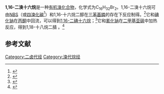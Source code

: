 {{Chembox
| Name = 
| NameEn = 1,16-dibromohexadecane
| ImageFile = 1,16-dibromohexadecane.png
|  ImageSize = 
|  ImageAlt = 
| IUPACName = 
| IUPACNameZh = 
| OtherNames = 1,16-二溴代十六烷
| Section1 = {{Chembox Identifiers
|   CASNo = 45223-18-5
|   CASNo_Ref ={{cascite|correct|CAS}}
|   PubChem = 
|   SMILES =BrCCCCCCCCCCCCCCCCBr  }}
| Section2 = {{Chembox Properties
| C=16 | H=32 | Br=2
|   Appearance = 
|   Density = 
|   MeltingPt = {{convert|53.5|-|55|C|K}}<ref>{{cite journal|journal=Canadian Journal of Chemistry|volume=40|issue=9|language=en|issn=0008-4042|date=1962-09-01|pages=1846–1850|doi=10.1139/v62-280|url=http://www.nrcresearchpress.com/doi/10.1139/v62-280|title=THE ELECTROLYSIS OF ω-BROMOCARBOXYLIC ACIDS|accessdate=2020-11-16|author=R.G. Woolford}}</ref><br>{{convert|57|-|58|C|K}}<ref>{{cite journal|journal=Microporous and Mesoporous Materials|volume=148|issue=1|language=en|date=2012-01|pages=62–72|doi=10.1016/j.micromeso.2011.06.036|url=https://linkinghub.elsevier.com/retrieve/pii/S1387181111003313|title=Novel bis(methylimidazolium)alkane bolaamphiphiles as templates for supermicroporous and mesoporous silicas|accessdate=2020-11-16|author=Alexander K.L. Yuen, Falk Heinroth, Antony J. Ward, Anthony F. Masters, Thomas Maschmeyer|archive-date=2018-06-11|archive-url=https://web.archive.org/web/20180611022311/https://linkinghub.elsevier.com/retrieve/pii/S1387181111003313|dead-url=no}}</ref>
|   BoilingPt = 
|   Solubility =  }}
| Section3 = {{Chembox Hazards
|   MainHazards = 
|   FlashPt = 
|   Autoignition =  }}
}}
'''1,16-二溴十六烷'''是一种[[有机溴化合物|有机溴化合物]]，化学式为C<sub>16</sub>H<sub>32</sub>Br<sub>2</sub>。1,16-二溴十六烷可由[[N-溴代丁二酰亚胺|NBS]]（或[[四溴化碳|四溴化碳]]<ref>{{cite journal|journal=ACS Macro Letters|language=en|issn=2161-1653|date=2019-04-26|pages=535–539|doi=10.1021/acsmacrolett.9b00133|url=https://pubs.acs.org/doi/10.1021/acsmacrolett.9b00133|title=Effect of Polymerized Ionic Liquid Structure and Morphology on Shockwave Energy Dissipation|accessdate=2020-11-16|author=Jaejun Lee, Vivian M. Lau, Yi Ren, Christopher M. Evans, Jeffrey S. Moore, Nancy R. Sottos|archive-date=2019-06-07|archive-url=https://web.archive.org/web/20190607021955/https://pubs.acs.org/doi/10.1021/acsmacrolett.9b00133|dead-url=no}}</ref>）和1,16-十六烷二醇在[[三苯基膦|三苯基膦]]的存在下反应制得。<ref>{{cite journal|journal=Nano Letters|volume=19|issue=9|language=en|issn=1530-6984|date=2019-09-11|pages=6308–6314|doi=10.1021/acs.nanolett.9b02434|url=https://pubs.acs.org/doi/10.1021/acs.nanolett.9b02434|title=Quantitative Imaging of Organic Ligand Density on Anisotropic Inorganic Nanocrystals|accessdate=2020-11-16|author=Blanka E. Janicek, Joshua G. Hinman, Jordan J. Hinman, Sang hyun Bae, Meng Wu, Jacob Turner, Huei-Huei Chang, Eugene Park, Rachel Lawless, Kenneth S. Suslick, Catherine J. Murphy, Pinshane Y. Huang|archive-date=2020-10-06|archive-url=https://web.archive.org/web/20201006183318/https://pubs.acs.org/doi/10.1021/acs.nanolett.9b02434|dead-url=no}}</ref>它和[[碘化钠|碘化钠]]在[[丙酮|丙酮]]中回流，可以得到[[1,16-二碘十六烷|1,16-二碘十六烷]]；<ref>{{cite journal|journal=European Journal of Medicinal Chemistry|volume=90|language=en|date=2015-01|pages=258–266|doi=10.1016/j.ejmech.2014.11.002|url=https://linkinghub.elsevier.com/retrieve/pii/S0223523414010241|title=Conformationally-locked N-glycosides: Exploiting long-range non-glycone interactions in the design of pharmacological chaperones for Gaucher disease|accessdate=2020-11-16|author=Javier Castilla, Rocío Rísquez, Katsumi Higaki, Eiji Nanba, Kousaku Ohno, Yoshiyuki Suzuki, Yolanda Díaz, Carmen Ortiz Mellet, José M. García Fernández, Sergio Castillón|archive-date=2020-09-23|archive-url=https://web.archive.org/web/20200923013347/https://linkinghub.elsevier.com/retrieve/pii/S0223523414010241|dead-url=no}}</ref>它和[[氰化钠|氰化钠]]在[[二甲基亚砜|二甲基亚砜]]中加热反应，得到1,18-十八烷二腈<!-- C18H32N2, CAS 7735-45-7 -->。<ref>{{cite journal|journal=Journal of Medicinal Chemistry|volume=50|issue=25|language=en|issn=0022-2623|date=2007-12|pages=6307–6315|doi=10.1021/jm0704752|url=https://pubs.acs.org/doi/10.1021/jm0704752|title=Potent Antimalarial Activity of 2-Aminopyridinium Salts, Amidines, and Guanidines|accessdate=2020-11-16|author=Michèle Calas, Mahama Ouattara, Gilles Piquet, Zyta Ziora, Y. Bordat, Marie L. Ancelin, Roger Escale, Henri Vial}}</ref>

==参考文献==
{{reflist|2}}

{{α,ω-二卤代烃}}

[[Category:二卤代烃|Category:二卤代烃]]
[[Category:溴代烷烃|Category:溴代烷烃]]